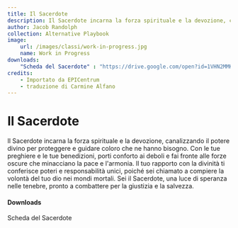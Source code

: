 ```yaml
---
title: Il Sacerdote
description: Il Sacerdote incarna la forza spirituale e la devozione, canalizzando il potere divino per proteggere e guidare coloro che ne hanno bisogno.
author: Jacob Randolph
collection: Alternative Playbook
image:
    url: /images/classi/work-in-progress.jpg
    name: Work in Progress
downloads:
    "Scheda del Sacerdote" : "https://drive.google.com/open?id=1VHN2MMKXW3HYAErkkKPV0L0s3OVX7X1s"
credits:
    - Importato da EPICentrum
    - traduzione di Carmine Alfano
---
```


# Il Sacerdote

Il Sacerdote incarna la forza spirituale e la devozione, canalizzando il potere divino per proteggere e guidare coloro che ne hanno bisogno. Con le tue preghiere e le tue benedizioni, porti conforto ai deboli e fai fronte alle forze oscure che minacciano la pace e l'armonia. Il tuo rapporto con la divinità ti conferisce poteri e responsabilità unici, poiché sei chiamato a compiere la volontà del tuo dio nei mondi mortali. Sei il Sacerdote, una luce di speranza nelle tenebre, pronto a combattere per la giustizia e la salvezza.

#### Downloads

<DownloadLink href="https://drive.google.com/open?id=1VHN2MMKXW3HYAErkkKPV0L0s3OVX7X1s">Scheda del Sacerdote</DownloadLink>